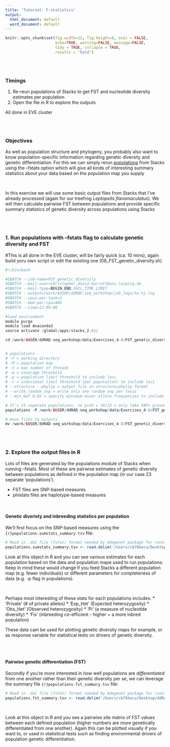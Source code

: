 ```yaml
---
title: 'Tutorial: F-statistics'
output:
  html_document: default
  word_document: default
---
```


```r
knitr::opts_chunk$set(fig.width=12, fig.height=8, eval = FALSE,
                      echo=TRUE, warning=FALSE, message=FALSE,
                      tidy = TRUE, collapse = TRUE,
                      results = 'hold')
```

\
\

### Timings 
  1. Re-reun populations of Stacks to get FST and nucleotide diversity estimates per population
  2. Open the file in R to explore the outputs
  
All done in EVE cluster
  
\
\

### Objectives

As well as population structure and phylogeny, you probably also want to know population-specific information regarding genetic diversity and genetic differentiation. For this we can simply rerun [populations](https://catchenlab.life.illinois.edu/stacks/comp/populations.php) from Stacks using the --fstats option which will give all kinds of interesting summary statistics about your data based on the population map you supply

\

In this exercise we will use some basic output files from Stacks that I've already processed (again for our treefrog *Leptopelis flavomaculatus*). We will then calculate pairwise FST between populations and provide specific summary statistics of genetic diversity across populations using Stacks

\
\

### 1. Run populations with --fstats flag to calculate genetic diversity and FST
#This is all done in the EVE cluster, will be fairly quick (ca. 10 mins), again build yoru own script or edit the existing one (08_FST_genetic_diversity.sh)

```r

#!/bin/bash                                                                                                                            

#SBATCH --job-name=FST_genetic_diversity
#SBATCH --mail-user=christopher_david.barratt@uni-leipzig.de
#SBATCH --mail-type=BEGIN,END,FAIL,TIME_LIMIT
#SBATCH --output=/work/$USER/ddRAD-seq_workshop/job_logs/%x-%j.log
#SBATCH --cpus-per-task=1 
#SBATCH --mem-per-cpu=40G
#SBATCH --time=12:00:00

#load environment
module purge
module load Anaconda3
source activate /global/apps/stacks_2.61/

cd /work/$USER/ddRAD-seq_workshop/data/Exercises_4-8/FST_genetic_diversity/


# populations - 
# -P = working directory 
# -M = population map
# -t = max number of threads
# -m = coverage threshold
# -p = population limit threshold to include loci
# -r = individual limit threshold (per population) to include loci
# --structure --phylip = output file in structure/phylip format
# --write_random_snp = write only one random snp per locus
# --min_maf 0.05 = specify minimum minor allele frequencies to include loci

# It's 23 separate populations, so p=19 = 19/23 = only take SNPs present in 82.6% of data
populations -P /work/$USER/ddRAD-seq_workshop/data/Exercises_4-8/FST_genetic_diversity/Lflav -O /work/$USER/ddRAD-seq_workshop/data/Exercises_4-8/FST_genetic_diversity/Lflav -M /work/$USER/ddRAD-seq_workshop/data/Exercises_4-8/FST_genetic_diversity/Lflav_popmap_FST -t 1 -p 19 -r 0.5 --genepop --fstats --min-maf 0.05

# move files to outputs
mv /work/$USER/ddRAD-seq_workshop/data/Exercises_4-8/FST_genetic_diversity/Lflav/populations.* /work/$USER/ddRAD-seq_workshop/outputs/Exercise_8/

```

\
\

### 2. Explore the output files in R

Lots of files are generated by the populations module of Stacks when running --fstats. Most of these are pairwise estimates of genetic diversity between populations as defined in the population map (in our case 23 separate 'populations'). 

* FST files are SNP-based measures
* phistats files are haplotype-based measures

\

#### Genetic diveristy and inbreeding statistics per population

We'll first focus on the SNP-based measures using the ```{r}populations.sumstats_summary.tsv``` file:
```r
# Read in .dat file (fstat) format needed by Adegenet package for running DAPC
populations.sumstats_summary.tsv <- read.delim('/Users/cb76kecu/Desktop/ddRAD-seq_workshop/outputs/Exercise_8/populations.sumstats_summary.tsv', header=FALSE)
```

Look at this object in R and you can see various estimates for each population based on the data and population mape used to run populations. Keep in mind these would change if you feed Stacks a different population map (e.g. fewer individuals) or different parameters for completeness of data (e.g. -p flag in populations).

\

Perhaps most interesting of these stats for each populations includes: 
* 'Private' (# of private alleles)
* 'Exp_Het' (Expected heterozygosity)
* 'Obs_Het' (Observed heterozygosity)
* 'Pi' (a measure of nucleotide diversity)
* 'Fis' (inbreeding co-efficient - higher = a more inbred population)

These data cam be used for plotting genetic diversity maps for example, or as response variable for statistical tests on drivers of genetic diversity.

\
\

#### Pairwise genetic differentiation (FST)

Secondly if you're more interested in how well populations are *differentiated* from one another rather than their genetic diversity per se, we can leverage the summary file  ```{r}populations.fst_summary.tsv``` file:
```r
# Read in .dat file (fstat) format needed by Adegenet package for running DAPC
populations.fst_summary.tsv <- read.delim('/Users/cb76kecu/Desktop/ddRAD-seq_workshop/outputs/Exercise_8/populations.fst_summary.tsv', header=FALSE)
```

\

Look at this object in R and you see a pairwise site matrix of FST values between each defined population (higher numbers are more genetically differentiated from one another). Again this can be plotted visually if you want to, or used in statistical tests such as finding environmental drivers of population genetic differentiation.